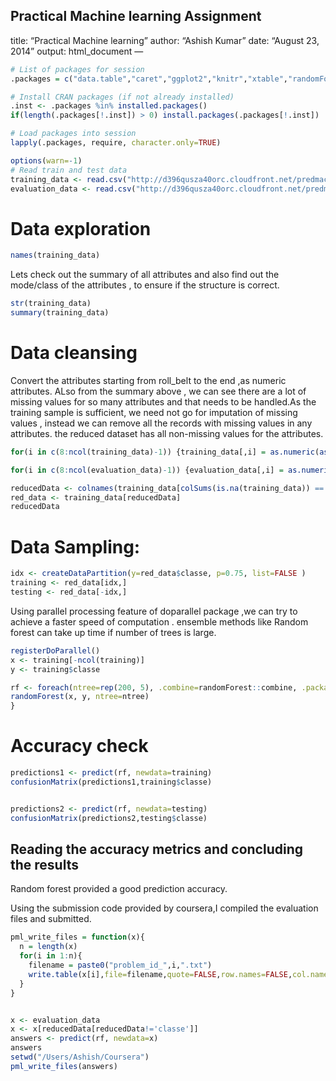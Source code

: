 Practical Machine learning Assignment
---
title: "Practical Machine learning"
author: "Ashish Kumar"
date: "August 23, 2014"
output: html_document
---
```r
# List of packages for session
.packages = c("data.table","caret","ggplot2","knitr","xtable","randomForest","Hmisc","doParallel","foreach")

# Install CRAN packages (if not already installed)
.inst <- .packages %in% installed.packages()
if(length(.packages[!.inst]) > 0) install.packages(.packages[!.inst])

# Load packages into session 
lapply(.packages, require, character.only=TRUE)

options(warn=-1)
# Read train and test data
training_data <- read.csv("http://d396qusza40orc.cloudfront.net/predmachlearn/pml-training.csv", na.strings=c("#DIV/0!") )
evaluation_data <- read.csv("http://d396qusza40orc.cloudfront.net/predmachlearn/pml-testing.csv", na.strings=c("#DIV/0!") )
```
Data exploration
================
```r
names(training_data)
```
Lets check out the summary of all attributes and also find out the mode/class of the attributes , to ensure if the structure is correct.
```r
str(training_data)
summary(training_data)
```
Data cleansing
==============
Convert the attributes starting from roll_belt to the end ,as numeric attributes. ALso from the summary above , we can see there are a lot of missing values for so many attributes and that needs to be handled.As the training sample is sufficient, we need not go for imputation of missing values , instead we can remove all the records with missing values in any attributes. the reduced dataset has all non-missing values for the attributes.
```r
for(i in c(8:ncol(training_data)-1)) {training_data[,i] = as.numeric(as.character(training_data[,i]))}

for(i in c(8:ncol(evaluation_data)-1)) {evaluation_data[,i] = as.numeric(as.character(evaluation_data[,i]))}

reducedData <- colnames(training_data[colSums(is.na(training_data)) == 0])[-(1:7)]
red_data <- training_data[reducedData]
reducedData
```

Data Sampling:
==============
```r
idx <- createDataPartition(y=red_data$classe, p=0.75, list=FALSE )
training <- red_data[idx,]
testing <- red_data[-idx,]
```
Using parallel processing feature of doparallel package ,we can try to achieve a faster speed of computation . ensemble methods like Random forest can take up time if number of trees is large.
```r
registerDoParallel()
x <- training[-ncol(training)]
y <- training$classe

rf <- foreach(ntree=rep(200, 5), .combine=randomForest::combine, .packages='randomForest') %dopar% {
randomForest(x, y, ntree=ntree) 
}
```

Accuracy check
==============
```r
predictions1 <- predict(rf, newdata=training)
confusionMatrix(predictions1,training$classe)


predictions2 <- predict(rf, newdata=testing)
confusionMatrix(predictions2,testing$classe)
```

Reading the accuracy metrics and concluding the results
--------------------------------
Random forest provided a good prediction accuracy.

Using the submission code provided by coursera,I compiled the evaluation files and submitted.
```r
pml_write_files = function(x){
  n = length(x)
  for(i in 1:n){
    filename = paste0("problem_id_",i,".txt")
    write.table(x[i],file=filename,quote=FALSE,row.names=FALSE,col.names=FALSE)
  }
}


x <- evaluation_data
x <- x[reducedData[reducedData!='classe']]
answers <- predict(rf, newdata=x)
answers
setwd("/Users/Ashish/Coursera")
pml_write_files(answers)
```
